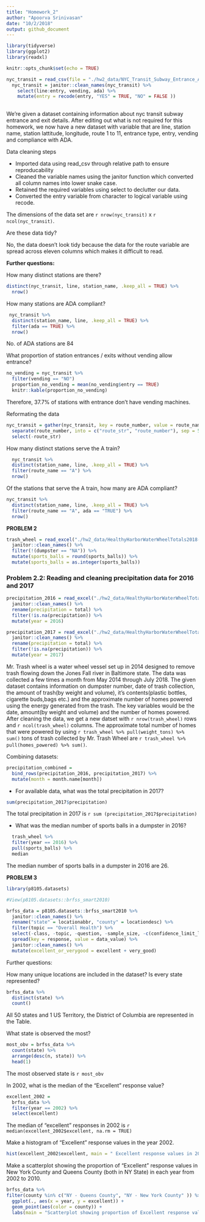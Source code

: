 ```yaml
---
title: "Homework_2"
author: "Apoorva Srinivasan"
date: "10/2/2018"
output: github_document
---
```

```r
library(tidyverse)
library(ggplot2)
library(readxl)
```

```r
knitr::opts_chunk$set(echo = TRUE)
```


```r

nyc_transit = read_csv(file = "./hw2_data/NYC_Transit_Subway_Entrance_And_Exit_Data.csv") 
  nyc_transit = janitor::clean_names(nyc_transit) %>%
    select(line:entry, vending, ada) %>%
    mutate(entry = recode(entry, "YES" = TRUE, "NO" = FALSE ))
  
```

We're given a dataset containing information about nyc transit subway entrance and exit details. After editing out what is not required for this homework, we now have a new dataset with variable that are line, station name, station lattitude, longitude, route 1 to 11, entrance type, entry, vending and compliance with ADA.

Data cleaning steps

* Imported data using read_csv through relative path to ensure reproducability
* Cleaned the variable names using the janitor function which converted all column names into lower snake case.
* Retained the required variables using select to declutter our data.
* Converted the entry variable from character to logical variable using recode.

The dimensions of the data set are  `r nrow(nyc_transit)` x `r ncol(nyc_transit)`. 

Are these data tidy?

No, the data doesn't look tidy because the data for the route variable are spread across eleven columns which makes it difficult to read. 

__Further questions:__


How many distinct stations are there?
```r
distinct(nyc_transit, line, station_name, .keep_all = TRUE) %>%
  nrow()
```

How many stations are ADA compliant?

```r
 nyc_transit %>%
  distinct(station_name, line, .keep_all = TRUE) %>% 
  filter(ada == TRUE) %>% 
  nrow()

```

No. of ADA stations are 84


What proportion of station entrances / exits without vending allow entrance?



```r
no_vending = nyc_transit %>%
  filter(vending == "NO")
  proportion_no_vending = mean(no_vending$entry == TRUE)
  knitr::kable(proportion_no_vending)
```
Therefore, 37.7% of stations with entrance don't have vending machines.

Reformating the data 

```r
nyc_transit = gather(nyc_transit, key = route_number, value = route_name, route1:route11) %>%
  separate(route_number, into = c("route_str", "route_number"), sep = 5) %>%
  select(-route_str)
```


How many distinct stations serve the A train?
```r
  nyc_transit %>%
  distinct(station_name, line, .keep_all = TRUE) %>%
  filter(route_name == "A") %>%
  nrow()
```

Of the stations that serve the A train, how many are ADA compliant?

```r
nyc_transit %>%
  distinct(station_name, line, .keep_all = TRUE) %>%
  filter(route_name == "A", ada == "TRUE") %>%
  nrow()
```



__PROBLEM 2__
```r
trash_wheel = read_excel("./hw2_data/HealthyHarborWaterWheelTotals2018-7-28.xlsx", sheet = "Mr. Trash Wheel", range = cell_cols("A:N"), col_names = TRUE) %>%
  janitor::clean_names() %>% 
  filter(!(dumpster == "NA")) %>% 
  mutate(sports_balls = round(sports_balls)) %>% 
  mutate(sports_balls = as.integer(sports_balls))
```


### Problem 2.2: Reading and cleaning precipitation data for 2016 and 2017
```r
precipitation_2016 = read_excel("./hw2_data/HealthyHarborWaterWheelTotals2018-7-28.xlsx", sheet = "2016 Precipitation", range = "A2:B14", col_names = TRUE) %>%
  janitor::clean_names() %>% 
  rename(precipitation = total) %>% 
  filter(!is.na(precipitation)) %>% 
  mutate(year = 2016)
```

```r
precipitation_2017 = read_excel("./hw2_data/HealthyHarborWaterWheelTotals2018-7-28.xlsx", sheet = "2017 Precipitation", range = "A2:B14", col_names = TRUE) %>% 
  janitor::clean_names() %>% 
  rename(precipitation = total) %>% 
  filter(!is.na(precipitation)) %>% 
  mutate(year = 2017)
```

Mr. Trash wheel is a water wheel vessel set up in 2014 designed to remove trash flowing down the Jones Fall river in Baltimore state. The data was collected a few times a month from May 2014 through July 2018. The given dataset contains information on dumpster number, date of trash collection, the amount of trash(by weight and volume), it's contents(plastic bottles, cigarette buds,bags etc.) and the approximate number of homes powered using the energy generated from the trash. The key variables would be the date, amount(by weight and volume) and the number of homes powered. After cleaning the data, we get a new datset with `r nrow(trash_wheel)` rows and `r ncol(trash_wheel)` columns. The approximate total number of homes that were powered by using `r trash_wheel %>% pull(weight_tons) %>% sum()` tons of trash collected by Mr. Trash Wheel are `r trash_wheel %>% pull(homes_powered) %>% sum()`.


Combining datasets:

```r
precipitation_combined = 
  bind_rows(precipitation_2016, precipitation_2017) %>% 
  mutate(month = month.name[month])
```

* For available data, what was the total precipitation in 2017? 

```r
sum(precipitation_2017$precipitation)
```
The total precipitation in 2017 is `r sum (precipitation_2017$precipitation)`

* What was the median number of sports balls in a dumpster in 2016?

```r
  trash_wheel %>%  
  filter(year == 2016) %>% 
  pull(sports_balls) %>% 
  median
```

The median number of sports balls in a dumpster in 2016 are 26.


__PROBLEM 3__

```r
library(p8105.datasets)

#View(p8105.datasets::brfss_smart2010)
```


```r
brfss_data = p8105.datasets::brfss_smart2010 %>%
  janitor::clean_names() %>%
  rename("state" = locationabbr, "county" = locationdesc) %>% 
  filter(topic == "Overall Health") %>%
  select(-class, -topic, -question, -sample_size, -c(confidence_limit_low:geo_location)) %>%
  spread(key = response, value = data_value) %>%
  janitor::clean_names() %>%
  mutate(excellent_or_verygood = excellent + very_good)

```

Further questions:

How many unique locations are included in the dataset? Is every state represented? 

```r
brfss_data %>%
  distinct(state) %>% 
  count()
```

All 50 states and 1 US Territory, the District of Columbia are represented in the Table.

What state is observed the most?

```r
most_obv = brfss_data %>%
  count(state) %>% 
  arrange(desc(n, state)) %>%
  head(1)
```
The most observed state is `r most_obv`

In 2002, what is the median of the “Excellent” response value?

```r
excellent_2002 =
  brfss_data %>% 
  filter(year == 2002) %>%
  select(excellent) 
```

The median of "excellent" responses in 2002 is `r median(excellent_2002$excellent, na.rm = TRUE)`

Make a histogram of “Excellent” response values in the year 2002.

```r
hist(excellent_2002$excellent, main = " Excellent response values in 2002", xlab = "excellent values", col = c("grey") )
```


Make a scatterplot showing the proportion of “Excellent” response values in New York County and Queens County (both in NY State) in each year from 2002 to 2010.

```r
brfss_data %>%
filter(county %in% c("NY - Queens County", "NY - New York County" )) %>% 
  ggplot(., aes(x = year, y = excellent)) +
  geom_point(aes(color = county)) + 
  labs(main = "Scatterplot showing proportion of Excellent response values in New York County and Queens County", x = "year", y = "Proportion of Excellent Responses")
```




